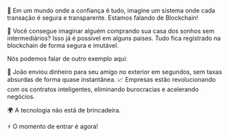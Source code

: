 🚀 Em um mundo onde a confiança é tudo, imagine um sistema onde cada transação é segura e transparente. Estamos falando de Blockchain!

🔐 Você consegue imaginar alguém comprando sua casa dos sonhos sem intermediários? Isso já é possivel em alguns paises.
Tudo fica registrado na blockchain de forma segura e imutável.

Nós podemos falar de outro exemplo aqui:

💸 João enviou dinheiro para seu amigo no exterior em segundos, sem taxas absurdas de forma quase instantânea.
📈 Empresas estão revolucionando com os contratos inteligentes, eliminando burocracias e acelerando negócios.

🌍 A tecnologia não está de brincadeira.

⚡️ O momento de entrar é agora!
